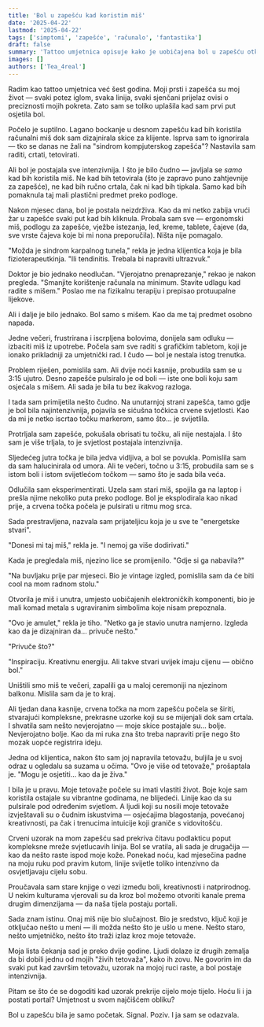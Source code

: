 ```yaml
---
title: 'Bol u zapešću kad koristim miš'
date: '2025-04-22'
lastmod: '2025-04-22'
tags: ['simptomi', 'zapešće', 'računalo', 'fantastika']
draft: false
summary: 'Tattoo umjetnica opisuje kako je uobičajena bol u zapešću otkrila neočekivanu vezu između umjetnosti, boli i nečeg nadnaravnog.'
images: []
authors: ['Tea_4real']
---
```


Radim kao tattoo umjetnica već šest godina. Moji prsti i zapešća su moj život — svaki potez iglom, svaka linija, svaki sjenčani prijelaz ovisi o preciznosti mojih pokreta. Zato sam se toliko uplašila kad sam prvi put osjetila bol.

Počelo je suptilno. Lagano bockanje u desnom zapešću kad bih koristila računalni miš dok sam dizajnirala skice za klijente. Isprva sam to ignorirala — tko se danas ne žali na "sindrom kompjuterskog zapešća"? Nastavila sam raditi, crtati, tetovirati.

Ali bol je postajala sve intenzivnija. I što je bilo čudno — javljala se *samo* kad bih koristila miš. Ne kad bih tetovirala (što je zapravo puno zahtjevnije za zapešće), ne kad bih ručno crtala, čak ni kad bih tipkala. Samo kad bih pomaknula taj mali plastični predmet preko podloge.

Nakon mjesec dana, bol je postala neizdrživa. Kao da mi netko zabija vrući žar u zapešće svaki put kad bih kliknula. Probala sam sve — ergonomski miš, podlogu za zapešće, vježbe istezanja, led, kreme, tablete, čajeve (da, sve vrste čajeva koje bi mi nona preporučila). Ništa nije pomagalo.

"Možda je sindrom karpalnog tunela," rekla je jedna klijentica koja je bila fizioterapeutkinja. "Ili tendinitis. Trebala bi napraviti ultrazvuk."

Doktor je bio jednako neodlučan. "Vjerojatno prenaprezanje," rekao je nakon pregleda. "Smanjite korištenje računala na minimum. Stavite udlagu kad radite s mišem." Poslao me na fizikalnu terapiju i prepisao protuupalne lijekove.

Ali i dalje je bilo jednako. Bol samo s mišem. Kao da me taj predmet osobno napada.

Jedne večeri, frustrirana i iscrpljena bolovima, donijela sam odluku — izbaciti miš iz upotrebe. Počela sam sve raditi s grafičkim tabletom, koji je ionako prikladniji za umjetnički rad. I čudo — bol je nestala istog trenutka.

Problem riješen, pomislila sam. Ali dvije noći kasnije, probudila sam se u 3:15 ujutro. Desno zapešće pulsiralo je od boli — iste one boli koju sam osjećala s mišem. Ali sada je bila tu bez ikakvog razloga.

I tada sam primijetila nešto čudno. Na unutarnjoj strani zapešća, tamo gdje je bol bila najintenzivnija, pojavila se sićušna točkica crvene svjetlosti. Kao da mi je netko iscrtao točku markerom, samo što... je svijetlila.

Protrljala sam zapešće, pokušala obrisati tu točku, ali nije nestajala. I što sam je više trljala, to je svjetlost postajala intenzivnija.

Sljedećeg jutra točka je bila jedva vidljiva, a bol se povukla. Pomislila sam da sam halucinirala od umora. Ali te večeri, točno u 3:15, probudila sam se s istom boli i istom svijetlećom točkom — samo što je sada bila veća.

Odlučila sam eksperimentirati. Uzela sam stari miš, spojila ga na laptop i prešla njime nekoliko puta preko podloge. Bol je eksplodirala kao nikad prije, a crvena točka počela je pulsirati u ritmu mog srca.

Sada prestravljena, nazvala sam prijateljicu koja je u sve te "energetske stvari".

"Donesi mi taj miš," rekla je. "I nemoj ga više dodirivati."

Kada je pregledala miš, njezino lice se promijenilo. "Gdje si ga nabavila?"

"Na buvljaku prije par mjeseci. Bio je vintage izgled, pomislila sam da će biti cool na mom radnom stolu."

Otvorila je miš i unutra, umjesto uobičajenih elektroničkih komponenti, bio je mali komad metala s ugraviranim simbolima koje nisam prepoznala.

"Ovo je amulet," rekla je tiho. "Netko ga je stavio unutra namjerno. Izgleda kao da je dizajniran da... privuče nešto."

"Privuče što?"

"Inspiraciju. Kreativnu energiju. Ali takve stvari uvijek imaju cijenu — obično bol."

Uništili smo miš te večeri, zapalili ga u maloj ceremoniji na njezinom balkonu. Mislila sam da je to kraj.

Ali tjedan dana kasnije, crvena točka na mom zapešću počela se širiti, stvarajući kompleksne, prekrasne uzorke koji su se mijenjali dok sam crtala. I shvatila sam nešto nevjerojatno — moje skice postajale su... bolje. Nevjerojatno bolje. Kao da mi ruka zna što treba napraviti prije nego što mozak uopće registrira ideju.

Jedna od klijentica, nakon što sam joj napravila tetovažu, buljila je u svoj odraz u ogledalu sa suzama u očima. "Ovo je više od tetovaže," prošaptala je. "Mogu je osjetiti... kao da je živa."

I bila je u pravu. Moje tetovaže počele su imati vlastiti život. Boje koje sam koristila ostajale su vibrantne godinama, ne blijedeći. Linije kao da su pulsirale pod određenim svjetlom. A ljudi koji su nosili moje tetovaže izvještavali su o čudnim iskustvima — osjećajima blagostanja, povećanoj kreativnosti, pa čak i trenucima intuicije koji graniče s vidovitošću.

Crveni uzorak na mom zapešću sad prekriva čitavu podlakticu poput kompleksne mreže svjetlucavih linija. Bol se vratila, ali sada je drugačija — kao da nešto raste ispod moje kože. Ponekad noću, kad mjesečina padne na moju ruku pod pravim kutom, linije svijetle toliko intenzivno da osvjetljavaju cijelu sobu.

Proučavala sam stare knjige o vezi između boli, kreativnosti i natprirodnog. U nekim kulturama vjerovali su da kroz bol možemo otvoriti kanale prema drugim dimenzijama — da naša tijela postaju portali.

Sada znam istinu. Onaj miš nije bio slučajnost. Bio je sredstvo, ključ koji je otključao nešto u meni — ili možda nešto što je ušlo u mene. Nešto staro, nešto umjetničko, nešto što traži izlaz kroz moje tetovaže.

Moja lista čekanja sad je preko dvije godine. Ljudi dolaze iz drugih zemalja da bi dobili jednu od mojih "živih tetovaža", kako ih zovu. Ne govorim im da svaki put kad završim tetovažu, uzorak na mojoj ruci raste, a bol postaje intenzivnija.

Pitam se što će se dogoditi kad uzorak prekrije cijelo moje tijelo. Hoću li i ja postati portal? Umjetnost u svom najčišćem obliku?

Bol u zapešću bila je samo početak. Signal. Poziv. I ja sam se odazvala.

<StoryDisclaimer />
